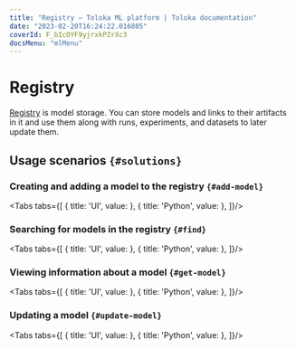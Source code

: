 ```yaml
---
title: "Registry — Toloka ML platform | Toloka documentation"
date: "2023-02-20T16:24:22.016805"
coverId: F_bIcOYF9yjrxkPZrXc3
docsMenu: "mlMenu"
---
```



# Registry

[Registry](https://tolokamodels.tech/models/registry) is model storage. You can store models and links to their artifacts in it and use them along with runs, experiments, and datasets to later update them.

## Usage scenarios `{#solutions}`
### Creating and adding a model to the registry `{#add-model}`

<Tabs tabs={[
  { title: 'UI', value: <RegistryList1/> },
  { title: 'Python', value: <RegistryList7/> },
]}/>

### Searching for models in the registry `{#find}`
<Tabs tabs={[
  { title: 'UI', value: <RegistryList2/> },
  { title: 'Python', value: <RegistryList3/> },
]}/>

### Viewing information about a model `{#get-model}`

<Tabs tabs={[
  { title: 'UI', value: <RegistryList4/> },
  { title: 'Python', value: <RegistryList5/> },
]}/>

### Updating a model `{#update-model}`

<Tabs tabs={[
  { title: 'UI', value: <MLComingSoon/> },
  { title: 'Python', value: <RegistryList6/> },
]}/>

<ModelActions/>
